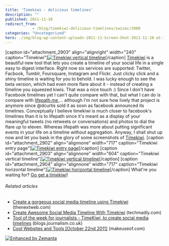 ```yaml
---
title: 'Timekiwi - delicious timelines'
description: ""
published: 2011-11-10
redirect_from: 
            - /blog/timekiwi-delicious-timelines/swizec/2900
categories: "Uncategorized"
hero: ./img/blog-wp-content-uploads-2011-11-Screen-Shot-2011-11-10-at-12.23.46-PM-240x300.png
---
```


\[caption id="attachment_2903" align="alignright" width="240" caption="Timekiwi"][![Timekiwi vertical timeline](./img/blog-wp-content-uploads-2011-11-Screen-Shot-2011-11-10-at-12.23.46-PM-240x300.png "Timekiwi vertical timeline")](./img/blog-wp-content-uploads-2011-11-Screen-Shot-2011-11-10-at-12.23.46-PM.png)\[/caption] [Timekiwi](http://timekiwi.com/) is a beautiful new tool that lets you create a timeline of your social life in a single easy to digest interface. Right now six services are supported: Twitter, Facbook, Tumblr, Foursquare, Instagram and Flickr. Just clicky click and a shiny timeline is waiting for you to behold. I was lucky enough to see the beta version, which had even more flare about it - instead of creating a timeline you squeezed kiwis. That was a nice touch :) Since I don't have Facebook timelines yet I can't quite compare with that, but what I can do is compare with [lifepath.me ](http://swizec.com/blog/lifepath-me-is-the-shiniest-web-thing/swizec/1848 "Lifepath.me is the shiniest web thing")... although I'm not sure how lively that project is anymore since @dcurtis sold it as soon as facebook announced its timelines. Conceptually I believe timekiwi is much closer to facebook's timelines than it is to lifepath since it's meant as a display of your meaningful tweets (no retweets or conversations) and photos to dial the flare up to eleven. Whereas lifepath was more about putting significant events in your life on a timeline without aggregation. Anyway, I shall shut up now and let you bask in the glory of some screenshots of [Timekiwi](http://timekiwi.com/). \[caption id="attachment_2902" align="alignnone" width="717" caption="Timekiwi entry page"][![Timekiwi entry page](./img/blog-wp-content-uploads-2011-11-Screen-Shot-2011-11-10-at-12.22.54-PM-1024x698.png "Timekiwi entry page")](http://swizec.com/blog/wp-content/uploads/2011/11/Screen-Shot-2011-11-10-at-12.22.54-PM.png)\[/caption] \[caption id="attachment_2903" align="alignnone" width="604" caption="Timekiwi vertical timeline"][![Timekiwi vertical timeline](./img/Timekiwi-vertical-timelinea7e353.png "Timekiwi vertical timeline")](http://swizec.com/blog/wp-content/uploads/2011/11/Screen-Shot-2011-11-10-at-12.23.46-PM.png)\[/caption] \[caption id="attachment_2904" align="alignnone" width="717" caption="Timekiwi horizontal timeline"][![Timekiwi horizontal timeline](./img/blog-wp-content-uploads-2011-11-Screen-Shot-2011-11-10-at-12.24.26-PM-1024x567.png "Timekiwi horizontal timeline")](http://swizec.com/blog/wp-content/uploads/2011/11/Screen-Shot-2011-11-10-at-12.24.26-PM.png)\[/caption] What're you waiting for? [Go get a timekiwi](http://timekiwi.com)!

###### Related articles

-   [Create a gorgeous social media timeline using Timekiwi](http://thenextweb.com/apps/2011/10/30/create-a-gorgeous-social-media-timeline-using-timekiwi/) (thenextweb.com)
-   [Create Awesome Social Media Timeline With Timekiwi](http://www.techmadly.com/create-awesome-social-media-timeline-with-timekiwi) (techmadly.com)
-   [Tool of the week for journalists - TimeKiwi, to create social media timelines](http://blogs.journalism.co.uk/2011/11/01/tool-of-the-week-for-journalists-timekiwi-to-create-social-media-timelines/) (blogs.journalism.co.uk)
-   [Cool Websites and Tools \[October 22nd 2011\]](http://www.makeuseof.com/tag/cool-websites-tools-october-22nd-2011/) (makeuseof.com)

[![Enhanced by Zemanta](http://img.zemanta.com/zemified_e.png?x-id=0e212a92-7e3d-4add-8481-02c25fcb6c3d)](http://www.zemanta.com/ "Enhanced by Zemanta")
